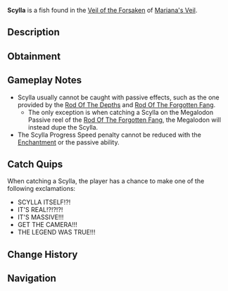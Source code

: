 {{FishInfobox
|image          = Scylla.png
|rarity         = Secret
|sea            = First Sea
|location       = [[Veil of the Forsaken]]
|sublocation    = 
|sources        = Fishing Rod
|nopassive      = 1
|radar_location = 
|prog_speed     = +5
|xp             = 500000
|weather        = 
|time           = 
|season         = 
|bait           = Shark Head
|base_weight    = 500000
|base_value     = 200000
|weight_range   = 300000
|base_chance    = 0.1
|base_resil     = 1
}}
'''Scylla''' is a {{Rarity|Secret}} fish found in the [[Veil of the Forsaken]] of [[Mariana's Veil]].

== Description ==
{{Description|A mythological, multi-headed being said to lurk in the ocean’s deepest abyss. Its serpent-like heads move independently, striking prey with razor-toothed maws, and some believe they regenerate when severed. A myth to most, it is feared as an immortal guardian of the sea, appearing only in the deadliest storms to drag the unwary into the depths.|Bestiary Entry}}

== Obtainment ==
{{Fish Availability|
Mariana's Veil/Scylla Hunt
|top_rods      = 
Leviathan's Fang Rod\4360.88\22655.38;
Great Rod of Oscar\3405.18\11714.22;
Ethereal Prism Rod\3187.19\12664.97;
Astralhook Rod\3165.09\12586.41;
Seraphic Rod\3022.62\13117.92;
Heaven's Rod\2295.68\10936.61;
Azure Of Lagoon\2957.6\18409.92;
No-Life Rod\2994.03\16241.3;
Friendly Rod\2655.13\13057.2;
Champions Rod\1941.28\10534.27;
Reinforced Rod\1841.86\9861.17;
Summit Rod\1982.66\10394.37;
Rod Of The Forgotten Fang\2808.95\12705.91;
Challenger's Rod\2752.63\12952.9;
Zeus Rod\2340.32\11558.93
|recommended   = Leviathan's Fang Rod
}}

== Gameplay Notes ==
* Scylla usually cannot be caught with passive effects, such as the one provided by the [[Rod Of The Depths]] and [[Rod Of The Forgotten Fang]].
** The only exception is when catching a Scylla on the Megalodon Passive reel of the [[Rod Of The Forgotten Fang]], the Megalodon will instead dupe the Scylla.
* The Scylla Progress Speed penalty cannot be reduced with the {{Enchantment|Steady}} [[Enchantment]] or the {{Item|Tempest Rod}} passive ability.

== Catch Quips ==
When catching a Scylla, the player has a chance to make one of the following exclamations:
* SCYLLA ITSELF!?!
* IT'S REAL!?!?!?!
* IT'S MASSIVE!!!
* GET THE CAMERA!!!
* THE LEGEND WAS TRUE!!!

== Change History ==
{{Change History|{{subst:Current Version}}}}

== Navigation ==
{{Fish Navbox|Veil of the Forsaken}}